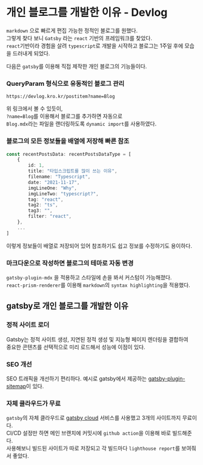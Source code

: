 # 개인 블로그를 개발한 이유 - Devlog

`markdown` 으로 빠르게 편집 가능한 정적인 블로그를 원했다.  
그렇게 찾다 보니 `Gatsby` 라는 `react` 기반의 프레임워크를 찾았다.  
`react`기반이라 경험을 살려 `typescript`로 개발을 시작하고 블로그는 1주일 후에 모습을 드러내게 되었다.  

다음은 `gatsby`를 이용해 직접 제작한 개인 블로그의 기능들이다.

### QueryParam 형식으로 유동적인 블로그 관리

```text
https://devlog.kro.kr/postitem?name=Blog
```

위 링크에서 볼 수 있듯이,  
`?name=Blog`를 이용해서 블로그를 추가하면 자동으로    
`Blog.mdx`라는 파일을 랜더링하도록 `dynamic import`를 사용하였다.

### 블로그의 모든 정보들을 배열에 저장해 빠른 참조

```ts
const recentPostsData: recentPostsDataType = [
    {
        id: 1,
        title: "타입스크립트를 많이 쓰는 이유",
        filename: "Typescript",
        date: "2021-11-17",
        imgLineOne: "Why",
        imgLineTwo: "typescript?",
        tag: "react",
        tag2: "ts",
        tag3: "",
        filter: "react",
    },
    ...
]
```
이렇게 정보들이 배열로 저장되어 있어 참조하기도 쉽고 정보를 수정하기도 용이하다.

### 마크다운으로 작성하면 블로그의 테마로 자동 변경

`gatsby-plugin-mdx` 을 적용하고 스타일에 손을 봐서 커스텀이 가능해졌다.  
`react-prism-renderer`를 이용해 `markdown`의 `syntax highlighting`을 적용했다.

## gatsby로 개인 블로그를 개발한 이유

### 정적 사이트 로더
Gatsby는 정적 사이트 생성, 지연된 정적 생성 및 지능형 페이지 렌더링을 결합하여  
중요한 콘텐츠를 선택적으로 미리 로드해서 성능에 이점이 있다.    

### SEO 개선
SEO 트래픽을 개선하기 편리하다.
예시로 gatsby에서 제공하는 [gatsby-plugin-sitemap](https://www.gatsbyjs.com/plugins/gatsby-plugin-sitemap/)이 있다.

### 자체 클라우드가 무료

`gatsby`의 자체 클라우드로 [gatsby cloud](https://www.gatsbyjs.com/products/cloud/) 서비스를 사용했고 3개의 사이트까지 무료이다.  
CI/CD 설정만 하면 메인 브랜치에 커밋시에 `github action`을 이용해 바로 빌드해준다.  
사용해보니 빌드된 사이트가 따로 저장되고 각 빌드마다 `lighthouse report`를 보여줘서 좋았다.